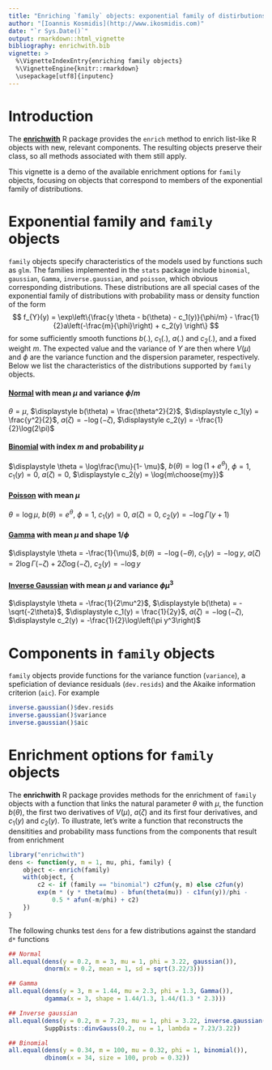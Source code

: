 ```yaml
---
title: "Enriching `family` objects: exponential family of distirbutions"
author: "[Ioannis Kosmidis](http://www.ikosmidis.com)"
date: "`r Sys.Date()`"
output: rmarkdown::html_vignette
bibliography: enrichwith.bib
vignette: >
  %\VignetteIndexEntry{enriching family objects}
  %\VignetteEngine{knitr::rmarkdown}
  \usepackage[utf8]{inputenc}
---
```


# Introduction

The [**enrichwith**](https://github.com/ikosmidis/enrichwith) R
package provides the `enrich` method to enrich list-like R objects
with new, relevant components. The resulting objects preserve their
class, so all methods associated with them still apply.

This vignette is a demo of the available enrichment options for
`family` objects, focusing on objects that correspond to members of
the exponential family of distributions.

# Exponential family and `family` objects

`family` objects specify characteristics of the models used by
functions such as `glm`. The families implemented in the `stats`
package include `binomial`, `gaussian`, `Gamma`, `inverse.gaussian`,
and `poisson`, which obvious corresponding distributions. These
distributions are all special cases of the exponential family of
distributions with probability mass or density function of the
form
$$
f_{Y}(y) = \exp\left\{\frac{y \theta - b(\theta) - c_1(y)}{\phi/m} - \frac{1}{2}a\left(-\frac{m}{\phi}\right) + c_2(y) \right\}
$$
for some sufficiently smooth functions $b(.)$, $c_1(.)$, $a(.)$ and $c_2(.)$, and a fixed weight $m$. The expected value and the variance of $Y$ are then
\begin{align*}
      E(Y) & = \mu =  b'(\theta) \\
      Var(Y) & = \frac{\phi}{m}b''(\theta) = \frac{\phi}{m}V(\mu)
\end{align*}
where $V(\mu)$ and $\phi$ are the variance function and the dispersion parameter, respectively. Below we list the characteristics of the distributions supported by `family` objects.

#### [Normal](https://en.wikipedia.org/wiki/Normal_distribution) with mean $\mu$ and variance $\phi/m$
$\theta = \mu$, $\displaystyle b(\theta) = \frac{\theta^2}{2}$, $\displaystyle  c_1(y) = \frac{y^2}{2}$,
$\displaystyle a(\zeta) = -\log(-\zeta)$, $\displaystyle c_2(y) = -\frac{1}{2}\log(2\pi)$

#### [Binomial](https://en.wikipedia.org/wiki/Binomial_distribution) with index $m$ and probability $\mu$
$\displaystyle \theta = \log\frac{\mu}{1- \mu}$, $\displaystyle b(\theta) = \log(1 + e^\theta)$,
$\displaystyle \phi = 1$, $\displaystyle c_1(y) = 0$, $\displaystyle a(\zeta) = 0$, $\displaystyle c_2(y) = \log{m\choose{my}}$

#### [Poisson](https://en.wikipedia.org/wiki/Poisson_distribution) with mean $\mu$
$\displaystyle \theta = \log\mu$,
$\displaystyle b(\theta) = e^\theta$,
$\displaystyle \phi = 1$,
$\displaystyle c_1(y) = 0$,
$\displaystyle a(\zeta) = 0$,
$\displaystyle c_2(y) = -\log\Gamma(y + 1)$

#### [Gamma](https://en.wikipedia.org/wiki/Gamma_distribution) with mean $\mu$ and shape $1/\phi$
$\displaystyle \theta = -\frac{1}{\mu}$,
$\displaystyle b(\theta) = -\log(-\theta)$,
$\displaystyle c_1(y) = -\log y$,
$\displaystyle a(\zeta) = 2 \log \Gamma(-\zeta) + 2 \zeta \log\left(-\zeta\right)$,
$\displaystyle c_2(y) = -\log y$

#### [Inverse Gaussian](https://en.wikipedia.org/wiki/Inverse_Gaussian_distribution) with mean $\mu$ and variance $\phi\mu^3$
$\displaystyle \theta = -\frac{1}{2\mu^2}$,
$\displaystyle b(\theta) = -\sqrt{-2\theta}$,
$\displaystyle c_1(y) = \frac{1}{2y}$,
$\displaystyle a(\zeta) = -\log(-\zeta)$,
$\displaystyle c_2(y) = -\frac{1}{2}\log\left(\pi y^3\right)$


# Components in `family` objects
`family` objects provide functions for the variance function (`variance`), a speficiation of deviance residuals (`dev.resids`) and the Akaike information criterion (`aic`). For example
```r
inverse.gaussian()$dev.resids
inverse.gaussian()$variance
inverse.gaussian()$aic
```

# Enrichment options for `family` objects
The **enrichwith** R package provides methods for the enrichment of
`family` objects with a function that links the natural parameter
$\theta$ with $\mu$, the function $b(\theta)$, the first two
derivatives of $V(\mu)$, $a(\zeta)$ and its first four derivatives,
and $c_1(y)$ and $c_2(y)$. To illustrate, let's write a function that
reconstructs the densitities and probability mass functions from the
components that result from enrichment
```r
library("enrichwith")
dens <- function(y, m = 1, mu, phi, family) {
    object <- enrich(family)
    with(object, {
        c2 <- if (family == "binomial") c2fun(y, m) else c2fun(y)
        exp(m * (y * theta(mu) - bfun(theta(mu)) - c1fun(y))/phi -
            0.5 * afun(-m/phi) + c2)
    })
}
```
The following chunks test `dens` for a few distributions against the
standard `d*` functions
```r
## Normal
all.equal(dens(y = 0.2, m = 3, mu = 1, phi = 3.22, gaussian()),
          dnorm(x = 0.2, mean = 1, sd = sqrt(3.22/3)))

## Gamma
all.equal(dens(y = 3, m = 1.44, mu = 2.3, phi = 1.3, Gamma()),
          dgamma(x = 3, shape = 1.44/1.3, 1.44/(1.3 * 2.3)))

## Inverse gaussian
all.equal(dens(y = 0.2, m = 7.23, mu = 1, phi = 3.22, inverse.gaussian()),
          SuppDists::dinvGauss(0.2, nu = 1, lambda = 7.23/3.22))

## Binomial
all.equal(dens(y = 0.34, m = 100, mu = 0.32, phi = 1, binomial()),
          dbinom(x = 34, size = 100, prob = 0.32))

```

